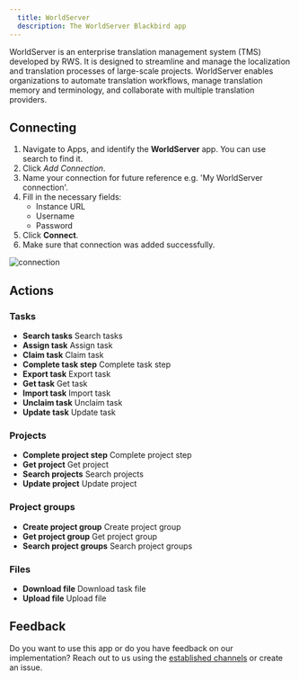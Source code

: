 ```yaml
---
  title: WorldServer
  description: The WorldServer Blackbird app
---
```


<LinkCard title="View on Github" target="_blank" href="https://github.com/bb-io/WorldServer" icon="github" />

WorldServer is an enterprise translation management system (TMS) developed by RWS. It is designed to streamline and manage the localization and translation processes of large-scale projects. WorldServer enables organizations to automate translation workflows, manage translation memory and terminology, and collaborate with multiple translation providers.

## Connecting

1. Navigate to Apps, and identify the **WorldServer** app. You can use search to find it.
2. Click _Add Connection_.
3. Name your connection for future reference e.g. 'My WorldServer connection'.
4. Fill in the necessary fields: 
	- Instance URL
	- Username
	- Password
5. Click **Connect**.
6. Make sure that connection was added successfully.

![connection](https://raw.githubusercontent.com/bb-io/WorldServer/develop/./image/README/connecting.png)

## Actions

### Tasks

- **Search tasks** Search tasks
- **Assign task** Assign task
- **Claim task** Claim task
- **Complete task step** Complete task step
- **Export task** Export task
- **Get task** Get task
- **Import task** Import task
- **Unclaim task** Unclaim task
- **Update task** Update task

### Projects

- **Complete project step** Complete project step
- **Get project** Get project
- **Search projects** Search projects
- **Update project** Update project

### Project groups

- **Create project group** Create project group
- **Get project group** Get project group
- **Search project groups** Search project groups

### Files

- **Download file** Download task file
- **Upload file** Upload file

## Feedback

Do you want to use this app or do you have feedback on our implementation? Reach out to us using the [established channels](https://www.blackbird.io/) or create an issue.

